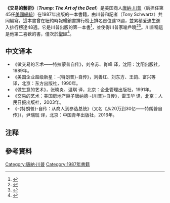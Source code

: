 {{noteTA
|1=zh-tw:川普;zh-cn:特朗普;zh-hk:特朗普;
|2=zh-tw:唐納;zh-cn:唐纳德;zh-hk:當勞;zh-mo:當勞;
}}
{{Infobox book
| name         = The Art of the Deal
| translator   = 
| image        = 
| author       = [[唐納·川普|唐納·川普]]<br />{{link-en|托尼·施瓦茨|Tony Schwartz (author)}}
| cover_artist = 
| country      = 美國
| language     = 英語
| genre        = 商業
| publisher    = Random House
| release_date = 1987年11月1日
| media_type   =
| pages        = 372
| isbn         = 978-0446353250
| followed_by = Surviving at the Top (1990)
}}
{{唐納·川普系列模板}}
'''《交易的藝術》'''（'''''Trump: The Art of the Deal'''''）是美国商人[[唐納·川普|唐納·川普]]（后担任第45任[[美國總統|美國總統]]）在1987年出版的一本書籍，由川普和記者{{link-en|托尼·施瓦茨|Tony Schwartz (author)}}（Tony Schwartz）共同編寫。這本書曾在紐約時報暢銷書排行榜上排名首位達13週，並累積爱迪生進入排行榜達48週。它是川普出版的第一本書<ref name="people">{{cite magazine |url=http://www.people.com/people/archive/article/0,,20098358,00.html |title=Picks and Pans Review: ''Trump: the Art of the Deal'' |work=[[People_(magazine)|People]] |author=Ralph Novak |date=February 29, 1988 |accessdate=November 21, 2014 |archive-date=2016-04-21 |archive-url=https://web.archive.org/web/20160421023323/http://www.people.com/people/archive/article/0,,20098358,00.html |dead-url=no }}</ref>，並使得川普家喻戶曉<ref>{{Cite book|title=Speaking Freely: My Life in Publishing and Human Rights|url=https://archive.org/details/speakingfreelymy0000bern|last=Bernstein|first=Robert|publisher=The New Press|year=2016|isbn=|location=|pages=|via=}}</ref><ref>{{Cite news|url=http://www.nytimes.com/2016/05/18/magazine/the-trump-of-magazines-past.html|title=The Trump of Magazines Past|last=Ligman|first=Kyle|date=2016-05-18|newspaper=The New York Times|issn=0362-4331|access-date=2016-07-18|archive-date=2021-01-26|archive-url=https://web.archive.org/web/20210126062008/https://www.nytimes.com/2016/05/18/magazine/the-trump-of-magazines-past.html|dead-url=no}}</ref>。川普稱這是他第二喜歡的書，僅次於[[聖經|聖經]]<ref>{{Cite web|url=http://www.msnbc.com/all-in/watch/donald-trumps-favorite-book-505029187689|work=MSNBC|title=Donald Trump reveals his favorite book|access-date=2016-07-18|archive-date=2019-04-28|archive-url=https://web.archive.org/web/20190428114704/https://www.msnbc.com/all-in/watch/donald-trumps-favorite-book-505029187689|dead-url=no}}</ref>。

==中文译本==
*《做交易的艺术——特拉蒙普自传》，刘令苏、肖峰 译，沈阳：沈阳出版社，1989年。
*《美国企业超级新星：-{特朗普}-自传》，刘善红、刘东方、王鸽、富兴等 译，北京：东方出版社，1990年。
*《做生意的艺术》，张晓炎、温琪 译，北京：企业管理出版社，1991年。
*《交易的艺术：美国房地产巨子唐纳德·-{川普}-{{noteTag|早期版本译作“杜姆普”。}}自传》，雷玉华 译，北京：人民日报出版社，2003年。
*《-{特朗普}-自传：从商人到参选总统》（又名《从20万到30亿——特朗普自传》），尹瑞珉 译，北京：中国青年出版社，2016年。

==注释==
{{notefoot}}

==參考資料==
{{reflist}}
[[Category:唐納·川普|Category:唐納·川普]]
[[Category:1987年書籍|Category:1987年書籍]]